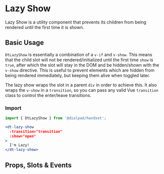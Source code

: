 
# Lazy Show

<Subtitle>
  Lazy Show is a utility component that prevents its children from being rendered until the first time it is shown.
</Subtitle>

## Basic Usage

`DtLazyShow` is essentially a combination of a `v-if` and `v-show`. This means that the child slot will not be
rendered/initialized until the first time `show` is `true`, after which the slot will stay in the DOM and be
hidden/shown with the `v-show` directive. This is useful to prevent elements which are hidden from being rendered
immediately, but keeping them alive when toggled later.

The lazy show wraps the slot in a parent `div` in order to achieve this. It also wraps the `v-show` in a `transition`,
so you can pass any valid Vue `transition` class to control the enter/leave transitions.

### Import

```jsx
import { DtLazyShow } from '@dialpad/handset';
```

```jsx
<dt-lazy-show
  :transition="transition"
  :show="open"
>
  I'm Lazy!
</dt-lazy-show>
```

<Canvas>
  <Story id="utilities-lazy-show--default" />
</Canvas>

## Props, Slots & Events

<ArgsTable of={DtLazyShow} />
